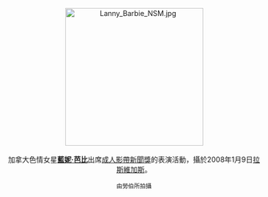 <center>
[[File:Lanny_Barbie_NSM.jpg|275px]]
<br><br>
加拿大色情女星'''[[藍妮·芭比|藍妮·芭比]]'''出席[[成人影帶新聞獎|成人影帶新聞獎]]的表演活動，攝於2008年1月9日[[拉斯維加斯|拉斯維加斯]]。
<p>
<small>由勞伯所拍攝</small>
</center>